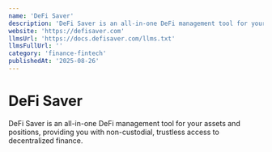 ```yaml
---
name: 'DeFi Saver'
description: 'DeFi Saver is an all-in-one DeFi management tool for your assets and positions, providing you with non-custodial, trustless access to decentralized finance.'
website: 'https://defisaver.com'
llmsUrl: 'https://docs.defisaver.com/llms.txt'
llmsFullUrl: ''
category: 'finance-fintech'
publishedAt: '2025-08-26'
---
```


# DeFi Saver

DeFi Saver is an all-in-one DeFi management tool for your assets and positions, providing you with non-custodial, trustless access to decentralized finance.
